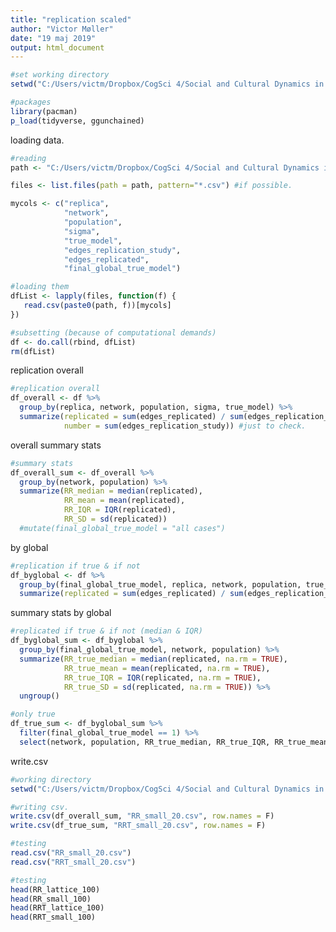 ```yaml
---
title: "replication scaled"
author: "Victor Møller"
date: "19 maj 2019"
output: html_document
---
```


```r
#set working directory
setwd("C:/Users/victm/Dropbox/CogSci 4/Social and Cultural Dynamics in Cognition/exam/CRUST-1/data/ABMdata/ABMcsv/sample_size_20")

#packages 
library(pacman)
p_load(tidyverse, ggunchained) 
```

loading data. 

```r

#reading 
path <- "C:/Users/victm/Dropbox/CogSci 4/Social and Cultural Dynamics in Cognition/exam/CRUST-1/data/ABMdata/ABMcsv/sample_size_20/"

files <- list.files(path = path, pattern="*.csv") #if possible. 

mycols <- c("replica", 
            "network", 
            "population", 
            "sigma",
            "true_model",
            "edges_replication_study",
            "edges_replicated",
            "final_global_true_model")

#loading them 
dfList <- lapply(files, function(f) {  
   read.csv(paste0(path, f))[mycols]
})

#subsetting (because of computational demands)
df <- do.call(rbind, dfList) 
rm(dfList)
```

replication overall 

```r

#replication overall 
df_overall <- df %>%
  group_by(replica, network, population, sigma, true_model) %>%
  summarize(replicated = sum(edges_replicated) / sum(edges_replication_study),
            number = sum(edges_replication_study)) #just to check. 

```

overall summary stats

```r
#summary stats
df_overall_sum <- df_overall %>%
  group_by(network, population) %>%
  summarize(RR_median = median(replicated),
            RR_mean = mean(replicated),
            RR_IQR = IQR(replicated),
            RR_SD = sd(replicated))
  #mutate(final_global_true_model = "all cases")
```

by global

```r
#replication if true & if not
df_byglobal <- df %>%
  group_by(final_global_true_model, replica, network, population, true_model) %>%
  summarize(replicated = sum(edges_replicated) / sum(edges_replication_study)) 
```

summary stats by global 

```r
#replicated if true & if not (median & IQR)
df_byglobal_sum <- df_byglobal %>%
  group_by(final_global_true_model, network, population) %>%
  summarize(RR_true_median = median(replicated, na.rm = TRUE),
            RR_true_mean = mean(replicated, na.rm = TRUE),
            RR_true_IQR = IQR(replicated, na.rm = TRUE),
            RR_true_SD = sd(replicated, na.rm = TRUE)) %>%
  ungroup()

#only true 
df_true_sum <- df_byglobal_sum %>%
  filter(final_global_true_model == 1) %>%
  select(network, population, RR_true_median, RR_true_IQR, RR_true_mean, RR_true_SD)

```

write.csv

```r
#working directory 
setwd("C:/Users/victm/Dropbox/CogSci 4/Social and Cultural Dynamics in Cognition/exam/CRUST-1/connectivity/outcome_results/sample_size_20")

#writing csv. 
write.csv(df_overall_sum, "RR_small_20.csv", row.names = F)
write.csv(df_true_sum, "RRT_small_20.csv", row.names = F)

#testing 
read.csv("RR_small_20.csv")
read.csv("RRT_small_20.csv")

#testing 
head(RR_lattice_100)
head(RR_small_100)
head(RRT_lattice_100)
head(RRT_small_100)

```
